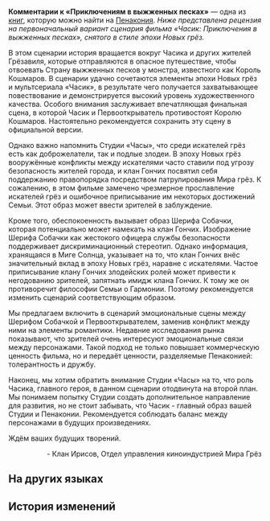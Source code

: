 {{Книга Инфобокс
|id           = 327
|Название     = Комментарии к «Приключениям в выжженных песках»
|Изображение  = Item Penacony Readable 1.png
|Мир          = Пенакония
|Томов        = 1
|Автор        = <!--нужно добавить-->
|Описание     = Результаты проверки, проведённой кланом Ирисов в отношении мультфильма «Часик: Приключения в выжженных песках».
|Том1         = {{tx}}
|Источник1    = {{tx|Отсутствует источник}}
|Персонажи    = 
|Фракции      = 
}}
'''Комментарии к «Приключениям в выжженных песках»''' — одна из [[Книги|книг]], которую можно найти на [[Пенакония]].
<!--
==Получение==
<gallery>
Книга НАЗВАНИЕ.png|НАЗВАНИЕ
Локация НАЗВАНИЕ.png|Расположение на карте. Ближайший пространственный якорь «[[НАЗВАНИЕ]]»
</gallery>
-->
''Ниже представлена рецензия на первоначальный вариант сценария фильма «Часик: Приключения в выжженных песках», снятого в стиле эпохи Новых грёз.''

В этом сценарии история вращается вокруг Часика и других жителей Грёзавиля, которые отправляются в опасное путешествие, чтобы отвоевать Страну выжженных песков у монстра, известного как Король Кошмаров. В сценарии удачно сочетаются элементы эпохи Новых грёз и мультсериала «Часик», в результате чего получается захватывающее повествование и демонстрируется высокий уровень художественного качества. Особого внимания заслуживает впечатляющая финальная сцена, в которой Часик и Первооткрыватель противостоят Королю Кошмаров. Настоятельно рекомендуется сохранить эту сцену в официальной версии.

Однако важно напомнить Студии «Часы», что среди искателей грёз есть как доброжелатели, так и подлые злодеи. В эпоху Новых грёз вооружённые конфликты между искателями часто ставили под угрозу безопасность жителей города, и клан Гончих посвятил себя поддержанию правопорядка посредством патрулирования Мира грёз. К сожалению, в этом фильме замечено чрезмерное прославление искателей грёз и ошибочное приписывание им некоторых достижений Семьи. Этот образ может ввести зрителей в заблуждение.

Кроме того, обеспокоенность вызывает образ Шерифа Собачки, которая потенциально может намекать на клан Гончих. Изображение Шерифа Собачки как жестокого офицера службы безопасности поддерживает дискриминационный стереотип. Однако информация, хранящаяся в Миге Солнца, указывает на то, что клан Гончих внёс значительный вклад в эпоху Новых грёз, наравне с искателями. Частое приписывание клану Гончих злодейских ролей может привести к негодованию зрителей, запятнать имидж клана Гончих. К тому же он противоречит философии Семьи о Гармонии. Поэтому рекомендуется изменить сценарий соответствующим образом.

Мы предлагаем включить в сценарий эмоциональные сцены между Шерифом Собачкой и Первооткрывателем, заменив конфликт между ними на элементы романтики. Недавние исследования рынка показывают, что зрителей очень интересуют эмоциональные связи между персонажами. Такой подход не только повышает коммерческую ценность фильма, но и передаёт ценности, разделяемые Пенаконией: толерантность и дружбу.

Наконец, мы хотим обратить внимание Студии «Часы» на то, что роль Часика, главного героя, в данном сценарии отодвинута на второй план. Мы понимаем попытку Студии создать дополнительное направление для развития, но не стоит забывать, что Часик - главный образ вашей Студии и Пенаконии. Рекомендуется соблюдать баланс между персонажами в будущих произведениях.

Ждём ваших будущих творений.

<div align="right">- Клан Ирисов, Отдел управления киноиндустрией Мира Грёз</div>

==На других языках==
{{На других языках
|en   = Comments on ''Scorchsand Adventure''
|zhs  = 关于《热砂大冒险》的审核意见
|zht  = 關於《熱砂大冒險》的稽核意見
|ja   = 『クロックボーイ：熱砂の大冒険』に関する審査意見
|ko   = ≪뜨거운 모래 대모험≫ 심의 의견
|es   = Comentarios sobre «Aventura en la arena ardiente»
|fr   = Critique de l&ast;''Aventure des sables brûlants''
|ru   = Комментарии к «Приключениям в выжженных песках»
|th   = ความคิดเห็นจากการประเมินเนื้อหา "การผจญภัยในผืนทรายระอุ"
|vi   = Ý Kiến Đánh Giá Về "Cuộc Phiêu Lưu Trên Cát Nóng"
|de   = Kommentare zu „Flugsand-Abenteuer“
|id   = Tentang Pendapat "Petualangan Pasir Panas"
|pt   = Comentários sobre "Aventura em Brasareia"
}}

==История изменений==
{{История изменений|2.7}}